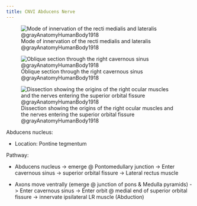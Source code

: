 ```yaml
---
title: CNVI Abducens Nerve
---
```



<!-- 
to read
- Chapter 12 Brainstem I: Surface Anatomy and Cranial Nerves @blumenfeldNeuroanatomyClinicalCases2022 

-->


![Mode of innervation of the recti medialis and lateralis @grayAnatomyHumanBody1918](/The Archive/Images/Gray anatomy 1918 images/Neurology/image785 Figure showing the mode of innervation of the Recti medialis and lateralis of the eye.gif)

![Oblique section through the right cavernous sinus @grayAnatomyHumanBody1918](/The Archive/Images/Gray anatomy 1918 images/Neurology/image786 Oblique section through the right cavernous sinus.gif)

![Dissection showing the origins of the right ocular muscles and the nerves entering the superior orbital fissure @grayAnatomyHumanBody1918](/The Archive/Images/Gray anatomy 1918 images/Neurology/image787 Dissection showing origins of right ocular muscles, and nerves entering by the superior orbital fissure.gif)

Abducens nucleus:

- Location: Pontine tegmentum

Pathway: 

- Abducens nucleus -> emerge @ Pontomedullary junction -> Enter cavernous sinus -> superior orbital fissure -> Lateral rectus muscle

- Axons move ventrally (emerge @ junction of pons & Medulla pyramids) -> Enter cavernous sinus -> Enter orbit @ medial end of superior orbital fissure -> innervate ipsilateral LR muscle (Abduction)
